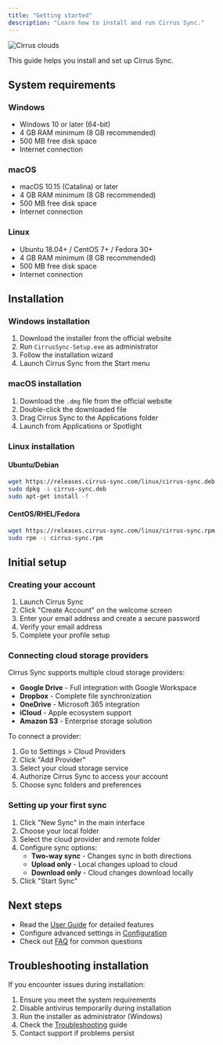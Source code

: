 ```yaml
---
title: "Getting started"
description: "Learn how to install and run Cirrus Sync."
---
```


![Cirrus clouds](/images/cirrus-clouds.png)

This guide helps you install and set up Cirrus Sync.

## System requirements

### Windows

- Windows 10 or later (64-bit)
- 4 GB RAM minimum (8 GB recommended)
- 500 MB free disk space
- Internet connection

### macOS

- macOS 10.15 (Catalina) or later
- 4 GB RAM minimum (8 GB recommended)
- 500 MB free disk space
- Internet connection

### Linux

- Ubuntu 18.04\+ / CentOS 7\+ / Fedora 30\+
- 4 GB RAM minimum (8 GB recommended)
- 500 MB free disk space
- Internet connection

## Installation

### Windows installation

1. Download the installer from the official website
2. Run `CirrusSync-Setup.exe` as administrator
3. Follow the installation wizard
4. Launch Cirrus Sync from the Start menu

### macOS installation

1. Download the `.dmg` file from the official website
2. Double-click the downloaded file
3. Drag Cirrus Sync to the Applications folder
4. Launch from Applications or Spotlight

### Linux installation

#### Ubuntu/Debian

```bash
wget https://releases.cirrus-sync.com/linux/cirrus-sync.deb
sudo dpkg -i cirrus-sync.deb
sudo apt-get install -f
```

#### CentOS/RHEL/Fedora

```bash
wget https://releases.cirrus-sync.com/linux/cirrus-sync.rpm
sudo rpm -i cirrus-sync.rpm
```

## Initial setup

### Creating your account

1. Launch Cirrus Sync
2. Click "Create Account" on the welcome screen
3. Enter your email address and create a secure password
4. Verify your email address
5. Complete your profile setup

### Connecting cloud storage providers

Cirrus Sync supports multiple cloud storage providers:

- **Google Drive** - Full integration with Google Workspace
- **Dropbox** - Complete file synchronization
- **OneDrive** - Microsoft 365 integration
- **iCloud** - Apple ecosystem support
- **Amazon S3** - Enterprise storage solution

To connect a provider:

1. Go to Settings \> Cloud Providers
2. Click "Add Provider"
3. Select your cloud storage service
4. Authorize Cirrus Sync to access your account
5. Choose sync folders and preferences

### Setting up your first sync

1. Click "New Sync" in the main interface
2. Choose your local folder
3. Select the cloud provider and remote folder
4. Configure sync options:
   - **Two-way sync** - Changes sync in both directions
   - **Upload only** - Local changes upload to cloud
   - **Download only** - Cloud changes download locally
5. Click "Start Sync"

## Next steps

- Read the [User Guide](user-guide.md) for detailed features
- Configure advanced settings in [Configuration](configuration.md)
- Check out [FAQ](faq.md) for common questions

## Troubleshooting installation

If you encounter issues during installation:

1. Ensure you meet the system requirements
2. Disable antivirus temporarily during installation
3. Run the installer as administrator (Windows)
4. Check the [Troubleshooting](troubleshooting.md) guide
5. Contact support if problems persist